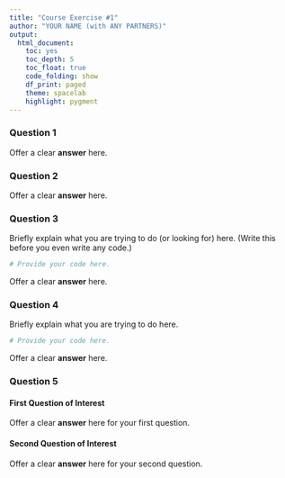 ```yaml
---
title: "Course Exercise #1"
author: "YOUR NAME (with ANY PARTNERS)"
output:
  html_document:
    toc: yes
    toc_depth: 5
    toc_float: true
    code_folding: show
    df_print: paged
    theme: spacelab
    highlight: pygment
---
```


### Question 1

Offer a clear **answer** here.

### Question 2

Offer a clear **answer** here.

### Question 3

Briefly explain what you are trying to do (or looking for) here. (Write this before you even write any code.)

```r
# Provide your code here.
```

Offer a clear **answer** here.

### Question 4

Briefly explain what you are trying to do here.

```r
# Provide your code here.
```

Offer a clear **answer** here.

### Question 5

#### First Question of Interest

Offer a clear **answer** here for your first question.

#### Second Question of Interest

Offer a clear **answer** here for your second question.
